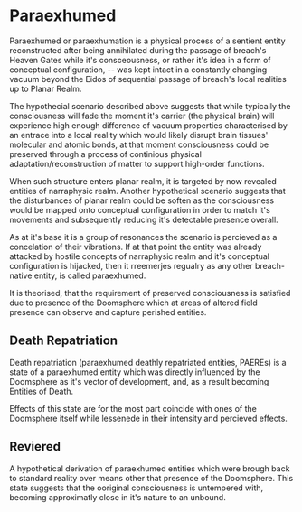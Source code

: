 <script>import Link from "$lib/components/link.svelte";
</script>
# Paraexhumed

Paraexhumed or paraexhumation is a physical process of a sentient entity reconstructed after being annihilated during the passage of <Link path="/mawanet/breach">breach</Link>'s <Link path="/mawanet/breach">Heaven Gates</Link> while it's consceousness, or rather it's idea in a form of <Link path="/mawanet/conceptual_configuration">conceptual configuration</Link>, -- was kept intact in a constantly changing vacuum beyond the <Link path="/mawanet/breach">Eidos</Link> of sequential passage of <Link path="/mawanet/breach">breach's</Link> <Link path="/mawanet/local_reality">local realities</Link> up to <Link path="/mawanet/breach">Planar Realm</Link>.

The hypothecial scenario described above suggests that while typically the consciousness will fade the moment it's carrier (the physical brain) will experience high enough difference of vacuum properties characterised by an entrace into a <Link path="/mawanet/local_reality">local reality</Link> which would likely disrupt brain tissues' molecular and atomic bonds, at that moment consciousness could be preserved through a process of continious physical adaptation/reconstruction of matter to support high-order functions.

When such structure enters planar realm, it is targeted by now revealed entities of <Link path="/mawanet/narraphysic_realm">narraphysic realm</Link>. Another hypothetical scenario suggests that the disturbances of planar realm could be soften as the consciousness would be mapped onto <Link path="/mawanet/conceptual_configuration">conceptual configuration</Link> in order to match it's movements and subsequently reducing it's detectable presence overall.

As at it's base it is a group of <Link path="/mawanet/resonance">resonances</Link> the scenario is percieved as a concelation of their vibrations. If at that point the entity was already attacked by hostile concepts of <Link path="/mawanet/narraphysic_realm">narraphysic realm</Link> and it's <Link path="/mawanet/conceptual_configuration">conceptual configuration</Link> is hijacked, then it rreemerjes regualry as any other breach-native entity, is called paraexhumed.

It is theorised, that the requirement of preserved consciousness is satisfied due to presence of the <Link path="/mawanet/doomsphere">Doomsphere</Link> which at areas of <Link path="/mawanet/altered_field_presence">altered field presence</Link> can observe and capture perished entities.

## Death Repatriation

Death repatriation (paraexhumed deathly repatriated entities, PAEREs) is a state of a paraexhumed entity which was directly influenced by the <Link path="/mawanet/doomsphere">Doomsphere</Link> as it's vector of development, and, as a result becoming <Link path="/mawanet/death_drive">Entities of Death</Link>.

Effects of this state are for the most part coincide with ones of the <Link path="/mawanet/doomsphere">Doomsphere</Link> itself while lessenede in their intensity and percieved effects.

## Reviered

A hypothetical derivation of paraexhumed entities which were brough back to <Link path="/mawanet/standard_reality">standard reality</Link> over means other that presence of the <Link path="/mawanet/doomsphere">Doomsphere</Link>. This state suggests that the ooriginal consciousness is untempered with, becoming approximatly close in it's nature to an <Link path="/mawanet/unbound">unbound</Link>.
